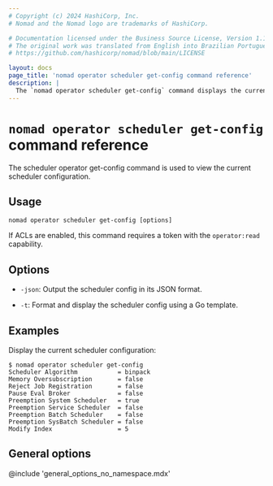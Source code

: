 ```yaml
---
# Copyright (c) 2024 HashiCorp, Inc.
# Nomad and the Nomad logo are trademarks of HashiCorp.

# Documentation licensed under the Business Source License, Version 1.1.
# The original work was translated from English into Brazilian Portuguese.
# https://github.com/hashicorp/nomad/blob/main/LICENSE

layout: docs
page_title: 'nomad operator scheduler get-config command reference'
description: |
  The `nomad operator scheduler get-config` command displays the current scheduler configuration.
---
```


# `nomad operator scheduler get-config` command reference

The scheduler operator get-config command is used to view the current scheduler
configuration.

## Usage

```plaintext
nomad operator scheduler get-config [options]
```

If ACLs are enabled, this command requires a token with the `operator:read`
capability.

## Options

- `-json`: Output the scheduler config in its JSON format.

- `-t`: Format and display the scheduler config using a Go template.

## Examples

Display the current scheduler configuration:

```shell-session
$ nomad operator scheduler get-config
Scheduler Algorithm           = binpack
Memory Oversubscription       = false
Reject Job Registration       = false
Pause Eval Broker             = false
Preemption System Scheduler   = true
Preemption Service Scheduler  = false
Preemption Batch Scheduler    = false
Preemption SysBatch Scheduler = false
Modify Index                  = 5
```

## General options

@include 'general_options_no_namespace.mdx'
